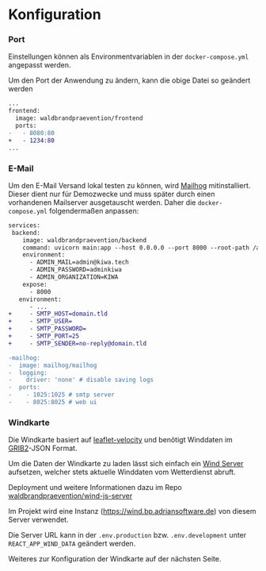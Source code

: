# Konfiguration

### Port

Einstellungen können als Environmentvariablen in der `docker-compose.yml`
angepasst werden.

Um den Port der Anwendung zu ändern, kann die obige Datei so geändert werden

```diff
...
frontend:
  image: waldbrandpraevention/frontend
  ports:
-   - 8080:80 
+   - 1234:80
...
```

### E-Mail

Um den E-Mail Versand lokal testen zu können, wird
[Mailhog](https://github.com/mailhog/MailHog) mitinstalliert. Dieser dient nur
für Demozwecke und muss später durch einen vorhandenen Mailserver ausgetauscht
werden. Daher die `docker-compose.yml` folgendermaßen anpassen:

```diff
services:
 backend:
    image: waldbrandpraevention/backend
    command: uvicorn main:app --host 0.0.0.0 --port 8000 --root-path /api
    environment:
      - ADMIN_MAIL=admin@kiwa.tech 
      - ADMIN_PASSWORD=adminkiwa
      - ADMIN_ORGANIZATION=KIWA
    expose:
      - 8000
   environment:
      - ...
+     - SMTP_HOST=domain.tld
+     - SMTP_USER=
+     - SMTP_PASSWORD=
+     - SMTP_PORT=25
+     - SMTP_SENDER=no-reply@domain.tld

-mailhog:
-  image: mailhog/mailhog
-  logging:
-    driver: 'none' # disable saving logs
-  ports:
-    - 1025:1025 # smtp server
-    - 8025:8025 # web ui
```

### Windkarte

Die Windkarte basiert auf
[leaflet-velocity](https://github.com/onaci/leaflet-velocity) und benötigt
Winddaten im [GRIB2](https://en.wikipedia.org/wiki/GRIB)-JSON Format.

Um die Daten der Windkarte zu laden lässt sich einfach ein [Wind Server](https://github.com/waldbrandpraevention/wind-js-server) aufsetzen, welcher stets aktuelle Winddaten vom Wetterdienst abruft. 

Deployment und weitere Informationen dazu im Repo
[waldbrandpraevention/wind-js-server](https://github.com/waldbrandpraevention/wind-js-server)

Im Projekt wird eine Instanz (https://wind.bp.adriansoftware.de) von
diesem Server verwendet.

Die Server URL kann in der `.env.production` bzw. `.env.development` unter
`REACT_APP_WIND_DATA` geändert werden.

Weiteres zur Konfiguration der Windkarte auf der nächsten Seite.
